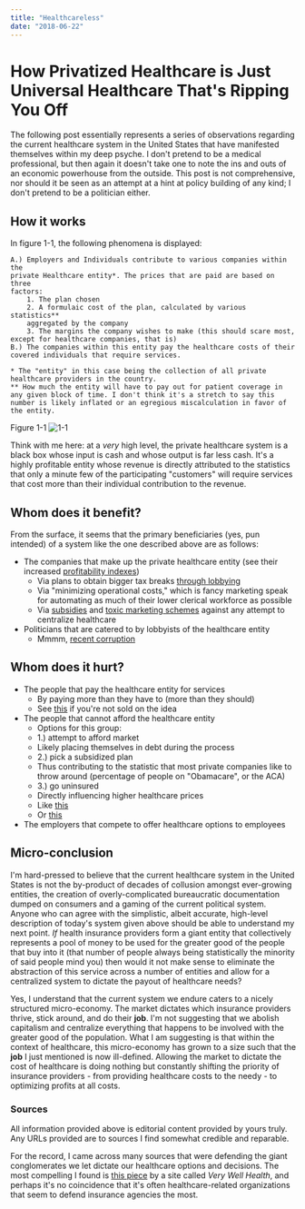 ```yaml
---
title: "Healthcareless"
date: "2018-06-22"
---
```

# How Privatized Healthcare is Just Universal Healthcare That's Ripping You Off

The following post essentially represents a series of observations regarding the current healthcare system in the United States that have manifested themselves within my deep psyche. I don't pretend to be a medical professional, but then again it doesn't take one to note the ins and outs of an economic powerhouse from the outside. This post is not comprehensive, nor should it be seen as an attempt at a hint at policy building of any kind; I don't pretend to be a politician either.

## How it works

In figure 1-1, the following phenomena is displayed:

    A.) Employers and Individuals contribute to various companies within the
    private Healthcare entity*. The prices that are paid are based on three
    factors:
        1. The plan chosen
        2. A formulaic cost of the plan, calculated by various statistics**
        aggregated by the company
        3. The margins the company wishes to make (this should scare most, except for healthcare companies, that is)
    B.) The companies within this entity pay the healthcare costs of their
    covered individuals that require services.

    * The "entity" in this case being the collection of all private healthcare providers in the country.
    ** How much the entity will have to pay out for patient coverage in any given block of time. I don't think it's a stretch to say this number is likely inflated or an egregious miscalculation in favor of the entity.

Figure 1-1
![1-1](./assets/healthcareless_1-1.png)

Think with me here: at a _very_ high level, the private healthcare system is a black box whose input
is cash and whose output is far less cash. It's a highly profitable entity whose
revenue is directly attributed to the statistics that only a minute few of the
participating "customers" will require services that cost more than their
individual contribution to the revenue.

## Whom does it benefit?
From the surface, it seems that the primary beneficiaries (yes, pun intended) of a system like the one described above are as follows:
- The companies that make up the private healthcare entity (see their increased [profitability indexes](https://csimarket.com/Industry/industry_Profitability_Ratios.php?s=800))
  - Via plans to obtain bigger tax breaks [through lobbying](https://www.followthemoney.org/research/institute-reports/health-insurance-companies-give-healthy-donations-to-political-campaigns)
  - Via "minimizing operational costs," which is fancy marketing speak for automating as much of their lower clerical workforce as possible
  - Via [subsidies](https://www.bloomberg.com/news/articles/2018-05-23/it-costs-685-billion-a-year-to-subsidize-u-s-health-insurance) and [toxic marketing schemes](https://www.ama.org/publications/eNewsletters/MHSNewsletter/Pages/secrets-next-generation-health-insurance-brand-marketing-directly-consumers.aspx) against any attempt to centralize healthcare
- Politicians that are catered to by lobbyists of the healthcare entity
  - Mmmm, [recent corruption](https://psmag.com/news/health-insurance-senate-money-connections)

## Whom does it hurt?
- The people that pay the healthcare entity for services
  - By paying more than they have to (more than they should)
  - See [this](https://www.ibj.com/articles/69394-how-sky-high-deductibles-have-hurt-consumers-and-americas-health-insurance-system) if you're not sold on the idea
- The people that cannot afford the healthcare entity
  - Options for this group:
  - 1.) attempt to afford market
  - Likely placing themselves in debt during the process
  - 2.) pick a subsidized plan
  - Thus contributing to the statistic that most private companies like to throw around (percentage of people on "Obamacare", or the ACA)
  - 3.) go uninsured
  - Directly influencing higher healthcare prices
  - Like [this](https://www.healthline.com/health-news/why-you-should-care-if-your-neighbor-doesnt-have-health-insurance#1)
  - Or [this](https://insight.kellogg.northwestern.edu/article/who-bears-the-cost-of-the-uninsured-nonprofit-hospitals)
- The employers that compete to offer healthcare options to employees

## Micro-conclusion

I'm hard-pressed to believe that the current healthcare system in the United States is not the by-product of decades of collusion amongst ever-growing entities, the creation of overly-complicated bureaucratic documentation dumped on consumers and a gaming of the current political system. Anyone who can agree with the simplistic, albeit accurate, high-level description of today's system given above should be able to understand my next point. _If_ health insurance providers form a giant entity that collectively represents a pool of money to be used for the greater good of the people that buy into it (that number of people always being statistically the minority of said people mind you) then would it not make sense to eliminate the abstraction of this service across a number of entities and allow for a centralized system to dictate the payout of healthcare needs?

Yes, I understand that the current system we endure caters to a nicely structured micro-economy. The market dictates which insurance providers thrive, stick around, and do their **job**. I'm not suggesting that we abolish capitalism and centralize everything that happens to be involved with the greater good of the population. What I am suggesting is that within the context of healthcare, this micro-economy has grown to a size such that the **job** I just mentioned is now ill-defined. Allowing the market to dictate the cost of healthcare is doing nothing but constantly shifting the priority of insurance providers - from providing healthcare costs to the needy - to optimizing profits at all costs.

### Sources
All information provided above is editorial content provided by yours truly. Any URLs provided are to sources I find somewhat credible and reparable.

For the record, I came across many sources that were defending the giant conglomerates we let dictate our healthcare options and decisions. The most compelling I found is [this piece](https://www.verywellhealth.com/health-insurance-companies-unreasonable-profits-1738941) by a site called _Very Well Health_, and perhaps it's no coincidence that it's often healthcare-related organizations that seem to defend insurance agencies the most.
